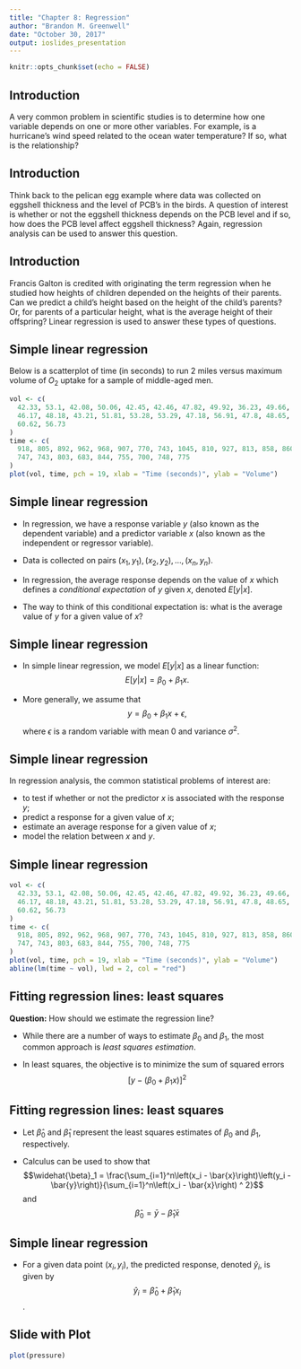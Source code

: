 ```yaml
---
title: "Chapter 8: Regression"
author: "Brandon M. Greenwell"
date: "October 30, 2017"
output: ioslides_presentation
---
```


```r
knitr::opts_chunk$set(echo = FALSE)
```

## Introduction

A very common problem in scientific studies is to determine how one variable depends on one or more other variables. For example, is a hurricane’s wind speed related to the ocean water temperature? If so, what is the relationship?


## Introduction

Think back to the pelican egg example where data was collected on eggshell thickness and the level of PCB’s in the birds. A question of interest is whether or not the eggshell thickness depends on the PCB level and if so, how does the PCB level affect eggshell thickness? Again, regression analysis can be used to answer this question.


## Introduction

Francis Galton is credited with originating the term regression when he studied how heights of children depended on the heights of their parents. Can we predict a child’s height based on the height of the child’s parents? Or, for parents of a particular height, what is the average height of their offspring? Linear regression is used to answer these types of questions.


## Simple linear regression

Below is a scatterplot of time (in seconds) to run 2 miles versus maximum volume of $O_2$ uptake for a sample of middle-aged men.

```r
vol <- c(
  42.33, 53.1, 42.08, 50.06, 42.45, 42.46, 47.82, 49.92, 36.23, 49.66, 41.49, 
  46.17, 48.18, 43.21, 51.81, 53.28, 53.29, 47.18, 56.91, 47.8, 48.65, 53.69, 
  60.62, 56.73
)
time <- c(
  918, 805, 892, 962, 968, 907, 770, 743, 1045, 810, 927, 813, 858, 860, 760, 
  747, 743, 803, 683, 844, 755, 700, 748, 775
)
plot(vol, time, pch = 19, xlab = "Time (seconds)", ylab = "Volume")
```


## Simple linear regression

- In regression, we have a response variable $y$ (also known as the dependent variable) and a predictor variable $x$ (also known as the independent or regressor variable).

- Data is collected on pairs $\left(x_1, y_1\right), \left(x_2, y_2\right), \dots, \left(x_n, y_n\right)$.

- In regression, the average response depends on the value of $x$ which defines a
*conditional expectation* of $y$ given $x$, denoted $E\left[y|x\right]$.

- The way to think of this conditional expectation is: what is the average value of $y$ for a given value of $x$?


## Simple linear regression

- In simple linear regression, we model $E\left[y|x\right]$ as a linear function: $$E\left[y|x\right] = \beta_0 + \beta_1 x.$$

- More generally, we assume that $$y = \beta_0 + \beta_1 x + \epsilon,$$ where $\epsilon$ is a random variable with mean $0$ and variance $\sigma^2$.


## Simple linear regression

In regression analysis, the common statistical problems of interest are:

- to test if whether or not the predictor $x$ is associated with the response $y$;
- predict a response for a given value of $x$;
- estimate an average response for a given value of $x$;
- model the relation between $x$ and $y$.


## Simple linear regression

```r
vol <- c(
  42.33, 53.1, 42.08, 50.06, 42.45, 42.46, 47.82, 49.92, 36.23, 49.66, 41.49, 
  46.17, 48.18, 43.21, 51.81, 53.28, 53.29, 47.18, 56.91, 47.8, 48.65, 53.69, 
  60.62, 56.73
)
time <- c(
  918, 805, 892, 962, 968, 907, 770, 743, 1045, 810, 927, 813, 858, 860, 760, 
  747, 743, 803, 683, 844, 755, 700, 748, 775
)
plot(vol, time, pch = 19, xlab = "Time (seconds)", ylab = "Volume")
abline(lm(time ~ vol), lwd = 2, col = "red")
```


## Fitting regression lines: least squares

**Question:** How should we estimate the regression line?

- While there are a number of ways to estimate $\beta_0$ and $\beta_1$, the most common approach is *least squares estimation*.

- In least squares, the objective is to minimize the sum of squared errors $$\left[y - \left(\beta_0 + \beta_1 x\right)\right] ^ 2$$


## Fitting regression lines: least squares

- Let $\widehat{\beta}_0$ and $\widehat{\beta}_1$ represent the least squares estimates of $\beta_0$ and $\beta_1$, respectively.

- Calculus can be used to show that $$\widehat{\beta}_1 = \frac{\sum_{i=1}^n\left(x_i - \bar{x}\right)\left(y_i - \bar{y}\right)}{\sum_{i=1}^n\left(x_i - \bar{x}\right) ^ 2}$$
and $$\widehat{\beta}_0 = \bar{y} - \widehat{\beta}_1 \bar{x}$$


## Simple linear regression

- For a given data point $\left(x_i, y_i\right)$, the predicted response, denoted $\widehat{y}_i$, is given by $$\widehat{y}_i = \widehat{\beta}_0 + \widehat{\beta}_1 x_i$$.


## Slide with Plot

```r
plot(pressure)
```

